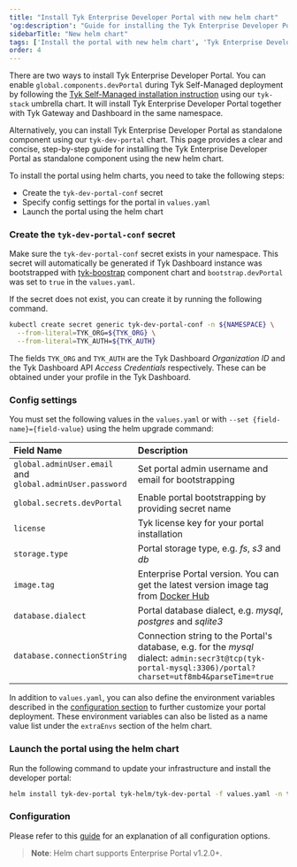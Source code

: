 ```yaml
---
title: "Install Tyk Enterprise Developer Portal with new helm chart"
'og:description': "Guide for installing the Tyk Enterprise Developer Portal in Kubernetes using new helm chart"
sidebarTitle: "New helm chart"
tags: ['Install the portal with new helm chart', 'Tyk Enterprise Developer Portal']
order: 4
---
```


There are two ways to install Tyk Enterprise Developer Portal. You can enable `global.components.devPortal` during Tyk Self-Managed deployment by following the [Tyk Self-Managed installation instruction](/5.6/product-stack/tyk-charts/tyk-stack-chart) using our `tyk-stack` umbrella chart. It will install Tyk Enterprise Developer Portal together with Tyk Gateway and Dashboard in the same namespace.

Alternatively, you can install Tyk Enterprise Developer Portal as standalone component using our `tyk-dev-portal` chart. This page provides a clear and concise, step-by-step guide for installing the Tyk Enterprise Developer Portal as standalone component using the new helm chart.

To install the portal using helm charts, you need to take the following steps:

- Create the `tyk-dev-portal-conf` secret
- Specify config settings for the portal in `values.yaml`
- Launch the portal using the helm chart


### Create the `tyk-dev-portal-conf` secret

Make sure the `tyk-dev-portal-conf` secret exists in your namespace. 
This secret will automatically be generated if Tyk Dashboard instance was bootstrapped with [tyk-boostrap](https://artifacthub.io/packages/helm/tyk-helm/tyk-bootstrap) component chart 
and `bootstrap.devPortal` was set to `true` in the `values.yaml`.

If the secret does not exist, you can create it by running the following command.

```bash
kubectl create secret generic tyk-dev-portal-conf -n ${NAMESPACE} \
  --from-literal=TYK_ORG=${TYK_ORG} \
  --from-literal=TYK_AUTH=${TYK_AUTH}
```

The fields `TYK_ORG` and `TYK_AUTH` are the Tyk Dashboard _Organization ID_ and the Tyk Dashboard API _Access Credentials_ respectively. These can be obtained under your profile in the Tyk Dashboard.

### Config settings

You must set the following values in the `values.yaml` or with `--set {field-name}={field-value}` using the helm upgrade command:

| Field Name | Description |
| :---------- | :----------- |
| `global.adminUser.email` and `global.adminUser.password` | Set portal admin username and email for bootstrapping |
| `global.secrets.devPortal` | Enable portal bootstrapping by providing secret name |
| `license` | Tyk license key for your portal installation |
| `storage.type` | Portal storage type, e.g. *fs*, *s3* and *db* |
| `image.tag` | Enterprise Portal version. You can get the latest version image tag from [Docker Hub](https://hub.docker.com/r/tykio/portal/tags) |
| `database.dialect` | Portal database dialect, e.g. *mysql*, *postgres* and *sqlite3* |
| `database.connectionString`| Connection string to the Portal's database, e.g. for the *mysql* dialect: `admin:secr3t@tcp(tyk-portal-mysql:3306)/portal?charset=utf8mb4&parseTime=true` |

In addition to `values.yaml`, you can also define the environment variables described in the [configuration section](/5.6/product-stack/tyk-enterprise-developer-portal/deploy/configuration.md) to further customize your portal deployment. These environment variables can also be listed as a name value list under the `extraEnvs` section of the helm chart.

### Launch the portal using the helm chart

Run the following command to update your infrastructure and install the developer portal:

```bash
helm install tyk-dev-portal tyk-helm/tyk-dev-portal -f values.yaml -n tyk
```

### Configuration
Please refer to this [guide](/5.6/product-stack/tyk-charts/tyk-stack-chart) for an explanation of all configuration options.

> **Note**: Helm chart supports Enterprise Portal v1.2.0+.
